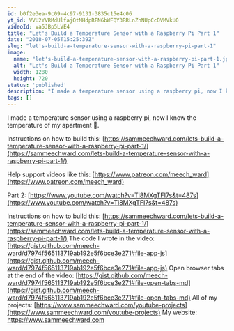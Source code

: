 ```yaml
---
id: b0f2e3ea-9c09-4c97-9131-3835c15e4c06
yt_id: VVU2YVRMdUlfajQtMHdpRFN6bWFQY3RRLnZhNUpCcDVMVkU0
videoId: va5JBp5LVE4
title: "Let's Build a Temperature Sensor with a Raspberry Pi Part 1"
date: "2018-07-05T15:25:39Z"
slug: "let's-build-a-temperature-sensor-with-a-raspberry-pi-part-1"
image: 
  name: "let's-build-a-temperature-sensor-with-a-raspberry-pi-part-1.jpg"
  alt: "Let's Build a Temperature Sensor with a Raspberry Pi Part 1"
  width: 1280
  height: 720
status: 'published'
description: "I made a temperature sensor using a raspberry pi, now I know the temperature of my apartment 🤗."
tags: []
---
```


I made a temperature sensor using a raspberry pi, now I know the temperature of my apartment 🤗.

Instructions on how to build this: [https://sammeechward.com/lets-build-a-temperature-sensor-with-a-raspberry-pi-part-1/](https://sammeechward.com/lets-build-a-temperature-sensor-with-a-raspberry-pi-part-1/)

Help support videos like this: [https://www.patreon.com/meech_ward](https://www.patreon.com/meech_ward)

Part 2: [https://www.youtube.com/watch?v=Ti8MXgTFI7s&t=487s](https://www.youtube.com/watch?v=Ti8MXgTFI7s&t=487s)

Instructions on how to build this: [https://sammeechward.com/lets-build-a-temperature-sensor-with-a-raspberry-pi-part-1/](https://sammeechward.com/lets-build-a-temperature-sensor-with-a-raspberry-pi-part-1/)
The code I wrote in the video: [https://gist.github.com/meech-ward/d7974f565113719ab192e5f6bce3e271#file-app-js](https://gist.github.com/meech-ward/d7974f565113719ab192e5f6bce3e271#file-app-js)
Open browser tabs at the end of the video: [https://gist.github.com/meech-ward/d7974f565113719ab192e5f6bce3e271#file-open-tabs-md](https://gist.github.com/meech-ward/d7974f565113719ab192e5f6bce3e271#file-open-tabs-md)
All of my projects: [https://www.sammeechward.com/youtube-projects](https://www.sammeechward.com/youtube-projects)
My website: https://www.sammeechward.com
